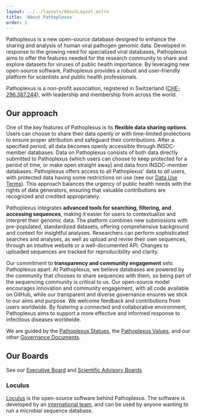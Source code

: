 ---
layout: ../../layouts/AboutLayout.astro
title: 'About Pathoplexus'
order: 1
---

Pathoplexus is a new open-source database designed to enhance the sharing and analysis of human viral pathogen genomic data.
Developed in response to the growing need for specialized viral databases, Pathoplexus aims to offer the features needed for the research community to share and explore datasets for viruses of public health importance.
By leveraging new open-source software, Pathoplexus provides a robust and user-friendly platform for scientists and public health professionals.

Pathoplexus is a non-profit association, registered in Switzerland ([CHE-296.387.244](https://www.uid.admin.ch/Detail.aspx?uid_id=CHE-296.387.244)), with leadership and membership from across the world.

## Our approach

One of the key features of Pathoplexus is its **flexible data sharing options**.
Users can choose to share their data openly or with time-limited protections to ensure proper attribution and safeguard their contributions.
After a specified period, all data becomes openly accessible through INSDC-member databases.
Data on Pathoplexus consists of both data directly submitted to Pathoplexus (which users can choose to keep protected for a period of time, or make open straight away) and data from INSDC-member databases.
Pathoplexus offers access to all Pathoplexus' data to _all_ users, with protected data having some restrictions on use (see our [Data Use Terms](/about/terms-of-use/data-use-terms)).
This approach balances the urgency of public health needs with the rights of data generators, ensuring that valuable contributions are recognized and credited appropriately.

Pathoplexus integrates **advanced tools for searching, filtering, and accessing sequences**, making it easier for users to contextualize and interpret their genomic data.
The platform combines new submissions with pre-populated, standardized datasets, offering comprehensive background and context for insightful analyses.
Researchers can perform sophisticated searches and analyses, as well as upload and revise their own sequences, through an intuitive website or a well-documented API.
Changes to uploaded sequences are tracked for reproducibility and clarity.

Our commitment to **transparency and community engagement** sets Pathoplexus apart.
At Pathoplexus, we believe databases are powered by the community that chooses to share sequences with them, so being part of the sequencing community is critical to us.
Our open-source model encourages innovation and community engagement, with all code available on GitHub, while our transparent and diverse governance ensures we stick to our aims and purpose.
We welcome feedback and contributions from users worldwide.
By fostering a connected and collaborative environment, Pathoplexus aims to support a more effective and informed response to infectious diseases worldwide.


We are guided by the [Pathoplexus Statues](/about/governance/pathoplexus-statutes), the [Pathoplexus Values](/about/governance/values),
and our other [Governance Documents](/about/governance).

## Our Boards

See our [Executive Board](/about/eb) and [Scientific Advisory Boards](/about/sab)


### Loculus

[Loculus](https://github.com/loculus-project/loculus) is the open-source software behind Pathoplexus. 
The software is developed by an [international team](https://loculus.org/#team), and can be used by anyone wanting to run a microbial sequence database.
